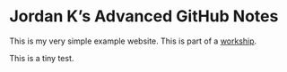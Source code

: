 # Jordan K's Advanced GitHub Notes

This is my very simple example website. This is part of a [workship](https://www.demogr.mpg.de/en/news_events_6123/calendar_1921/second_rostock_open_science_workshop_13282).

This is a tiny test.